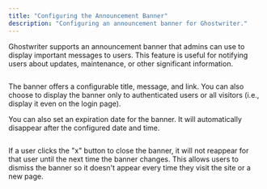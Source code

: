 ```yaml
---
title: "Configuring the Announcement Banner"
description: "Configuring an announcement banner for Ghostwriter."
---
```


Ghostwriter supports an announcement banner that admins can use to display important messages to users. This feature is
useful for notifying users about updates, maintenance, or other significant information.

<Frame>
  <img src="../images/configuring-global-settings/image-15.png" alt=""/>
</Frame>

The banner offers a configurable title, message, and link. You can also choose to display the banner only to authenticated
users or all visitors (i.e., display it even on the login page).

You can also set an expiration date for the banner. It will automatically disappear after the configured date and time.

<Frame>
  <img src="../images/configuring-global-settings/image-16.png" alt=""/>
</Frame>

If a user clicks the "x" button to close the banner, it will not reappear for that user until the next time the banner changes.
This allows users to dismiss the banner so it doesn't appear every time they visit the site or a new page.

